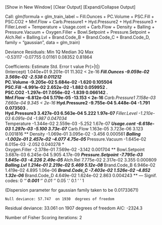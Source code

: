 
[Show in New Window] [Clear Output] [Expand/Collapse Output]


Call:
glm(formula = glm_train_label ~ Fill.Ounces + PC.Volume + PSC.Fill + 
    PSC.CO2 + Mnf.Flow + Carb.Pressure1 + Hyd.Pressure2 + Hyd.Pressure3 + 
    Filler.Level + Temperature + Usage.cont + Carb.Flow + Density + 
    Balling + Pressure.Vacuum + Oxygen.Filler + Bowl.Setpoint + 
    Pressure.Setpoint + Alch.Rel + Balling.Lvl + Brand.Code_B + 
    Brand.Code_C + Brand.Code_D, family = "gaussian", data = glm_train)

Deviance Residuals: 
     Min        1Q    Median        3Q       Max  
-0.53117  -0.07755   0.01161   0.08352   0.81864  

Coefficients:
                    Estimate Std. Error t value Pr(>|t|)    
(Intercept)        1.040e+01  9.201e-01  11.302  < 2e-16 ***
Fill.Ounces       -9.059e-02  3.569e-02  -2.538 0.011212 *  
PC.Volume         -9.205e-02  5.684e-02  -1.620 0.105504    
PSC.Fill          -4.991e-02  2.652e-02  -1.882 0.059952 .  
PSC.CO2           -1.297e-01  7.056e-02  -1.839 0.066142 .  
Mnf.Flow          -6.812e-04  5.179e-05 -13.153  < 2e-16 ***
Carb.Pressure1     7.158e-03  7.660e-04   9.345  < 2e-16 ***
Hyd.Pressure2     -9.755e-04  5.448e-04  -1.791 0.073503 .  
Hyd.Pressure3      3.427e-03  6.563e-04   5.222 1.97e-07 ***
Filler.Level      -1.210e-03  6.091e-04  -1.987 0.047034 *  
Temperature       -1.344e-02  2.559e-03  -5.252 1.67e-07 ***
Usage.cont        -6.618e-03  1.297e-03  -5.100 3.73e-07 ***
Carb.Flow          1.163e-05  3.723e-06   3.123 0.001816 ** 
Density           -1.069e-01  3.095e-02  -3.456 0.000561 ***
Balling           -1.002e-01  2.457e-02  -4.077 4.75e-05 ***
Pressure.Vacuum   -1.645e-02  8.015e-03  -2.052 0.040278 *  
Oxygen.Filler     -2.378e-01  7.569e-02  -3.142 0.001704 ** 
Bowl.Setpoint      3.687e-03  6.245e-04   5.905 4.17e-09 ***
Pressure.Setpoint -7.795e-03  1.845e-03  -4.226 2.49e-05 ***
Alch.Rel           7.775e-02  2.317e-02   3.355 0.000809 ***
Balling.Lvl        1.214e-01  2.219e-02   5.469 5.12e-08 ***
Brand.Code_B       6.946e-02  1.419e-02   4.895 1.06e-06 ***
Brand.Code_C      -7.403e-02  1.526e-02  -4.852 1.32e-06 ***
Brand.Code_D       4.649e-02  1.624e-02   2.863 0.004243 ** 
---
Signif. codes:  0 ‘***’ 0.001 ‘**’ 0.01 ‘*’ 0.05 ‘.’ 0.1 ‘ ’ 1

(Dispersion parameter for gaussian family taken to be 0.01733671)

    Null deviance: 57.747  on 1930  degrees of freedom
Residual deviance: 33.061  on 1907  degrees of freedom
AIC: -2324.3

Number of Fisher Scoring iterations: 2

